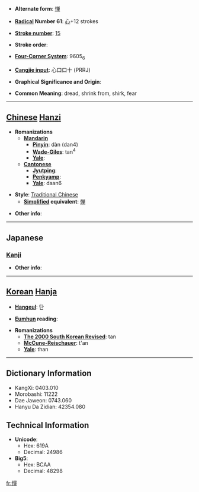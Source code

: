 * '''Alternate form''': [[惮]]

* '''[[Wiktionary:Chinese radical index| Radical]] Number 61''': [[Wiktionary:Chinese radical index 心|心]]+12 strokes

* '''[[Wiktionary:Chinese total strokes index|Stroke number]]''': [[Wiktionary:Chinese total strokes index 15|15]]

* '''Stroke order''': 

* '''[[Wiktionary:Chinese four corner index|Four-Corner System]]''': 9605<sub>6</sub>

* '''[[Wiktionary:Chinese Cangjie index|Cangjie input]]''': 心口口十 (PRRJ)

* '''Graphical Significance and Origin''': 

* '''Common Meaning''': dread, shrink from, shirk, fear

----

== [[Chinese]] [[Hanzi]] ==

* '''Romanizations'''
** '''[[Mandarin]]'''
*** '''[[Pinyin]]''': dàn (dan4)
*** '''[[Wade-Giles]]''': tan<sup>4</sup>
*** '''[[Yale]]''': 
** '''[[Cantonese]]'''
*** '''[[Jyutping]]''':
*** '''[[Penkyamp]]''': 
*** '''[[Yale]]''': daan6

* '''Style''': [[Traditional Chinese]] 
** '''[[Simplified Chinese|Simplified]] equivalent''': [[惮]]

* '''Other info''': 

----

==Japanese==
===[[Kanji]]===
{{kanji|on readings=[[たん]] (tan), [[た]] (ta), [[だん]] (dan)|kun readings=[[はばかる]] (habakaru), [[はばかり]] (habakari)}}

* '''Other info''':  

----

== [[Korean]] [[Hanja]] ==

* '''[[Hangeul]]''': 탄

* '''[[Eumhun]] reading''': 

* '''Romanizations'''
** '''[[The 2000 South Korean Revised Romanization|The 2000 South Korean Revised]]''': tan
** '''[[McCune-Reischauer]]''': t'an
** '''[[Yale]]''': than

----

== Dictionary Information ==

* KangXi: 0403.010
* Morobashi: 11222
* Dae Jaweon: 0743.060
* Hanyu Da Zidian: 42354.080

== Technical Information ==

* '''Unicode''':
** Hex: 619A
** Decimal: 24986
* '''Big5''':
** Hex: BCAA
** Decimal: 48298

[[fr:憚]]